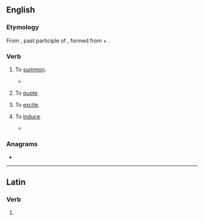 ==English==

===Etymology===
From {{etyl|la|en}} {{m|la|accitus}}, past participle of {{m|la|acciō||I call forth}}, formed from {{m|la|ad}} + {{m|la|cieō||summon, call}}.

===Verb===
{{en-verb|accit}}

# {{lb|en|transitive|obsolete}} To [[summon]].
#* {{quote-book|year=1875|author=Chapman|passage=Our heralds now '''accited''' all that were Endamaged by the Elians.}}
# {{lb|en|transitive|obsolete}} To [[quote]].
# {{lb|en|transitive|obsolete}} To [[excite]].
# {{lb|en|transitive|obsolete}} To [[induce]].
#* {{quote-book|year=1600|author=William Shakespeare|title=Henry IV Part 2|passage=And what '''accites''' your most worshipful thought to think so?}}

===Anagrams===
* {{anagrams|en|acetic}}

----

==Latin==

===Verb===
{{la-verb-form|accīte}}

# {{inflection of|acciō||2|p|pres|actv|impr|lang=la}}